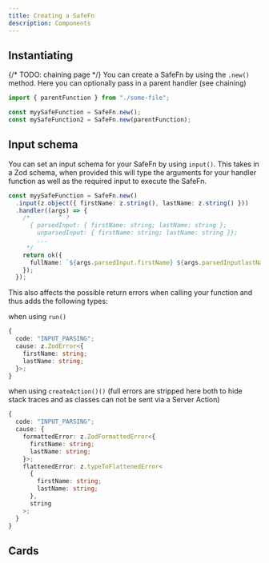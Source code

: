 ```yaml
---
title: Creating a SafeFn
description: Components
---
```


## Instantiating

{/* TODO: chaining page */}
You can create a SafeFn by using the `.new()` method. Here you can optionally pass in a parent handler (see chaining)

```ts
import { parentFunction } from "./some-file";

const myySafeFunction = SafeFn.new();
const mySafeFunction2 = SafeFn.new(parentFunction);
```

## Input schema

You can set an input schema for your SafeFn by using `input()`. This takes in a Zod schema, when provided this will type the arguments for your handler function as well as the required input to execute the SafeFn.

```ts
const myySafeFunction = SafeFn.new()
  .input(z.object({ firstName: z.string(), lastName: z.string() }))
  .handler((args) => {
    /*        ^ ?
      { parsedInput: { firstName: string; lastName: string };
        unparsedInput: { firstName: string; lastName: string }};
        ...
     */
    return ok({
      fullName: `${args.parsedInput.firstName} ${args.parsedInputlastName}`,
    });
  });
```

This also affects the possible return errors when calling your function and thus adds the following types:

when using `run()`

```ts
{
  code: "INPUT_PARSING";
  cause: z.ZodError<{
    firstName: string;
    lastName: string;
  }>;
}
```

when using `createAction()()` (full errors are stripped here both to hide stack traces and as classes can not be sent via a Server Action)

```ts
{
  code: "INPUT_PARSING";
  cause: {
    formattedError: z.ZodFormattedError<{
      firstName: string;
      lastName: string;
    }>;
    flattenedError: z.typeToFlattenedError<
      {
        firstName: string;
        lastName: string;
      },
      string
    >;
  }
}
```

## Cards

<Cards>
  <Card title="Learn more about Next.js" href="https://nextjs.org/docs" />
  <Card title="Learn more about Fumadocs" href="https://fumadocs.vercel.app" />
</Cards>
